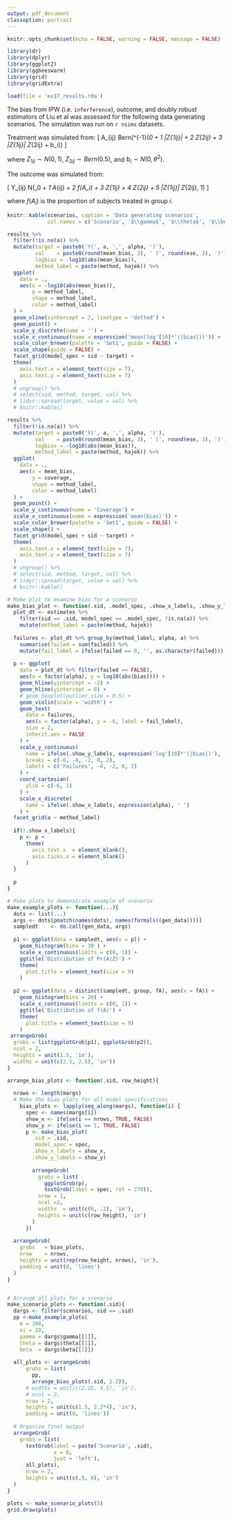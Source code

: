 ```yaml
---
output: pdf_document
classoption: portrait
---
```

\pagenumbering{gobble}

```r
knitr::opts_chunk$set(echo = FALSE, warning = FALSE, message = FALSE)

library(dr)
library(dplyr)
library(ggplot2)
library(ggbeeswarm)
library(grid)
library(gridExtra)
```


```r
load(file = 'ex17_results.rda')
```

The bias from IPW (i.e. `inferference`), outcome, and doubly robust estimators of Liu et al was assessed for the following data generating scenarios. The simulation was run on `r nsims` datasets.

Treatment was simulated from:
\[
A_{ij} \sim Bern(\mbox{logit}^{-1}(\gamma_0 + \gamma_1 |Z_{1ij}| + \gamma_2 Z_{2ij} + \gamma_3 |Z_{1ij}| Z_{2ij} + b_i))
\]

where $Z_{1ij} \sim N(0, 1)$, $Z_{2ij} \sim Bern(0.5)$, and $b_i \sim N(0, \theta^2)$.

The outcome was simulated from:

\[
Y_{ij} \sim N(\beta_0 + \beta_1 A_{ij} + \beta_2 f(A_i) + \beta_3 Z_{1ij} + \beta_4 Z_{2ij} + \beta_5 |Z_{1ij}| Z_{2ij}, 1)
\]

where $f(A_i)$ is the proportion of subjects treated in group $i$.

```r
knitr::kable(scenarios, caption = 'Data generating scenarios',
             col.names = c('Scenario', '$\\gamma$', '$\\theta$', '$\\beta$', '$m$', '$n_i$'))
```

\newpage

```r
results %>%
  filter(!is.na(a)) %>%
  mutate(target = paste0('Y(', a, ',', alpha, ')'),
         val    = paste0(round(mean_bias, 3), ' (', round(ese, 3), ')'),
         logbias = -log10(abs(mean_bias)),
         method_label = paste(method, hajek)) %>%
  ggplot(
    data = .,
    aes(x = -log10(abs(mean_bias)),
        y = method_label, 
        shape = method_label,
        color = method_label)
  ) + 
  geom_vline(xintercept = 2, linetype = 'dotted') + 
  geom_point() + 
  scale_y_discrete(name = '') + 
  scale_x_continuous(name = expression('mean(log'[10]*'(|bias|))')) + 
  scale_color_brewer(palette = 'Set1', guide = FALSE) + 
  scale_shape(guide = FALSE) + 
  facet_grid(model_spec + sid ~ target) + 
  theme(
    axis.text.x = element_text(size = 7),
    axis.text.y = element_text(size = 7)
  )
  # ungroup() %>%
  # select(sid, method, target, val) %>%
  # tidyr::spread(target, value = val) %>%
  # knitr::kable()
```
\newpage
```r
results %>%
  filter(!is.na(a)) %>%
  mutate(target = paste0('Y(', a, ',', alpha, ')'),
         val    = paste0(round(mean_bias, 3), ' (', round(ese, 3), ')'),
         logbias = -log10(abs(mean_bias)),
         method_label = paste(method, hajek)) %>%
  ggplot(
    data = .,
    aes(x = mean_bias,
        y = coverage, 
        shape = method_label,
        color = method_label)
  ) + 
  geom_point() + 
  scale_y_continuous(name = 'Coverage') + 
  scale_x_continuous(name = expression('mean(bias)')) + 
  scale_color_brewer(palette = 'Set1', guide = FALSE) + 
  scale_shape() + 
  facet_grid(model_spec + sid ~ target) + 
  theme(
    axis.text.x = element_text(size = 7),
    axis.text.y = element_text(size = 7)
  )
  # ungroup() %>%
  # select(sid, method, target, val) %>%
  # tidyr::spread(target, value = val) %>%
  # knitr::kable()
```

\newpage

```r
# Make plot to examine bias for a scenario
make_bias_plot <- function(.sid, .model_spec, .show_x_labels, .show_y_labels){
  plot_dt <- estimates %>% 
    filter(sid == .sid, model_spec == .model_spec, !is.na(a)) %>%
    mutate(method_label = paste(method, hajek))
  
  failures <- plot_dt %>% group_by(method_label, alpha, a) %>% 
    summarise(failed = sum(failed)) %>%
    mutate(fail_label = ifelse(failed == 0, '', as.character(failed)))
  
  p <- ggplot(
    data = plot_dt %>% filter(failed == FALSE),
    aes(x = factor(alpha), y = log10(abs(bias)))) +
    geom_hline(yintercept = -2) +
    geom_hline(yintercept = 0) + 
    # geom_boxplot(outlier.size = 0.5) +
    geom_violin(scale = 'width') + 
    geom_text(
      data = failures,
      aes(x = factor(alpha), y = -6, label = fail_label),
      size = 2,
      inherit.aes = FALSE
    ) +
    scale_y_continuous(
      name = ifelse(.show_y_labels, expression('log'[10]*'(|bias|)'), ' '),
      breaks = c(-6, -4, -2, 0, 2),
      labels = c('Failures', -4, -2, 0, 2)
    ) +
    coord_cartesian(
      ylim = c(-6, 3)
    ) + 
    scale_x_discrete(
      name = ifelse(.show_x_labels, expression(alpha), ' ')
    ) + 
  facet_grid(a ~ method_label)
  
  if(!.show_x_labels){
    p <- p +
      theme(
        axis.text.x  = element_blank(),
        axis.ticks.x = element_blank()
      )
  }
  
  p
}

# Make plots to demonstrate example of scenario
make_example_plots <- function(...){
  dots <- list(...)
  args <- dots[pmatch(names(dots), names(formals((gen_data))))]
  sampledt    <- do.call(gen_data, args)
  
  p1 <- ggplot(data = sampledt, aes(x = p)) + 
    geom_histogram(bins = 30 ) + 
    scale_x_continuous(limits = c(0, 1)) +
    ggtitle('Distribution of Pr(A|Z)') + 
    theme(
      plot.title = element_text(size = 9)
    )
  
  p2 <- ggplot(data = distinct(sampledt, group, fA), aes(x = fA)) + 
    geom_histogram(bins = 20) + 
    scale_x_continuous(limits = c(0, 1)) + 
    ggtitle('Distribution of f(A)') + 
    theme(
      plot.title = element_text(size = 9)
    )
 arrangeGrob(
  grobs = list(ggplotGrob(p1), ggplotGrob(p2)), 
  ncol = 2,
  heights = unit(1.5, 'in'),
  widths = unit(c(2.5, 2.5), 'in'))
}

arrange_bias_plots <- function(.sid, row_height){
  
  nrows <- length(margs)
  # Make the bias plots for all model specifications
    bias_plots <- lapply(seq_along(margs), function(i) {
      spec <- names(margs[i])
      show_x <- ifelse(i == nrows, TRUE, FALSE)
      show_y <- ifelse(i == 1, TRUE, FALSE)
      p <- make_bias_plot(
        .sid = .sid, 
        .model_spec = spec,
        .show_x_labels = show_x,
        .show_y_labels = show_y) 
        
        arrangeGrob(
          grobs = list(
            ggplotGrob(p),
            textGrob(label = spec, rot = 270)),
          nrow = 1,
          ncol =2,
          widths  = unit(c(6, .2), 'in'),
          heights = unit(c(row_height), 'in')
        )
      })
  
  arrangeGrob(
    grobs   = bias_plots,
    nrow    = nrows,
    heights = unit(rep(row_height, nrows), 'in'),
    padding = unit(0, 'lines')
  )
}


# Arrange all plots for a scenario
make_scenario_plots <- function(.sid){
  dargs <- filter(scenarios, sid == .sid)
  pp <-make_example_plots(
    m = 300, 
    ni = 20,
    gamma = dargs$gamma[[1]], 
    theta = dargs$theta[[1]], 
    beta  = dargs$beta[[1]])
  
  all_plots <- arrangeGrob(
      grobs = list(
        pp, 
        arrange_bias_plots(.sid, 2.2)),
      # widths = unit(c(2.25, 4.5), 'in'),
      # ncol = 2,
      nrow = 2,
      heights = unit(c(1.5, 2.2*4), 'in'),
      padding = unit(0, 'lines'))
  
  # Organize final output
  arrangeGrob(
    grobs = list(
      textGrob(label = paste('Scenario', .sid),
               x = 0,
               just = 'left'),
      all_plots),
      nrow = 2,
      heights = unit(c(.5, 8), 'in')
  )
}
```

```r
plots <- make_scenario_plots(5)
grid.draw(plots)
```
